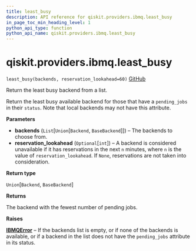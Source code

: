 ```yaml
---
title: least_busy
description: API reference for qiskit.providers.ibmq.least_busy
in_page_toc_min_heading_level: 1
python_api_type: function
python_api_name: qiskit.providers.ibmq.least_busy
---
```


# qiskit.providers.ibmq.least\_busy

<span id="qiskit.providers.ibmq.least_busy" />

`least_busy(backends, reservation_lookahead=60)` [GitHub](https://github.com/qiskit/qiskit-ibmq-provider/tree/stable/0.16/qiskit/providers/ibmq/__init__.py "view source code")

Return the least busy backend from a list.

Return the least busy available backend for those that have a `pending_jobs` in their `status`. Note that local backends may not have this attribute.

**Parameters**

*   **backends** (`List`\[`Union`\[`Backend`, `BaseBackend`]]) – The backends to choose from.
*   **reservation\_lookahead** (`Optional`\[`int`]) – A backend is considered unavailable if it has reservations in the next `n` minutes, where `n` is the value of `reservation_lookahead`. If `None`, reservations are not taken into consideration.

**Return type**

`Union`\[`Backend`, `BaseBackend`]

**Returns**

The backend with the fewest number of pending jobs.

**Raises**

[**IBMQError**](qiskit.providers.ibmq.IBMQError "qiskit.providers.ibmq.IBMQError") – If the backends list is empty, or if none of the backends is available, or if a backend in the list does not have the `pending_jobs` attribute in its status.

